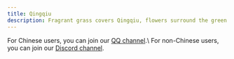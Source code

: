 ```yaml
---
title: Qingqiu
description: Fragrant grass covers Qingqiu, flowers surround the green stream.
---
```



<CardGrid>
  <Card title="Join the channel" icon="comment">
      For Chinese users, you can join our <a href="https://pd.qq.com/s/1vbkit4bj">QQ channel</a>.\
      For non-Chinese users, you can join our <a href="https://discord.gg/z974WwPEJt">Discord channel</a>.
  </Card>
  <LinkCard
    title="LunarFox Modpack"
    description="LunarFox is a performance modpack with quality-of-life mods and OptiFine alternatives. The modpack includes some out-of-the-box mod configurations and good performance configurations."
    href="/en/lunarfox"
  />
</CardGrid>
